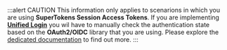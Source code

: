 
:::alert CAUTION
This information only applies to scenarions in which you are using **SuperTokens Session Access Tokens**.
If you are implementing [**Unified Login**](/docs/authentication/unified-login/introduction) you wil have to manually check the authentication state based on the **OAuth2/OIDC** library that you are using.
Please explore the [dedicated documentation](/docs/authentication/unified-login/introduction) to find out more.
:::
